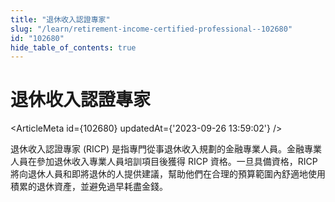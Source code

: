 ```yaml
---
title: "退休收入認證專家"
slug: "/learn/retirement-income-certified-professional--102680"
id: "102680"
hide_table_of_contents: true
---
```



# 退休收入認證專家

<ArticleMeta id={102680} updatedAt={'2023-09-26 13:59:02'} />
<div className='border-solid border-b border-t-0 my-4 border-[var(--ifm-color-gray-300)]' />

退休收入認證專家 (RICP) 是指專門從事退休收入規劃的金融專業人員。金融專業人員在參加退休收入專業人員培訓項目後獲得 RICP 資格。一旦具備資格，RICP 將向退休人員和即將退休的人提供建議，幫助他們在合理的預算範圍內舒適地使用積累的退休資產，並避免過早耗盡金錢。
